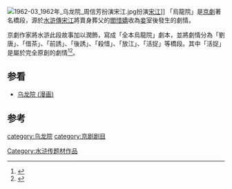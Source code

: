 [[File:1962-03_1962年_乌龙院_周信芳扮演宋江.jpg|thumb]]扮演[[宋江|宋江]]]]
「烏龍院」是[[京劇|京劇]]著名橋段，源於[[水滸傳|水滸傳]][[宋江|宋江]]將賣身葬父的[[閻惜嬌|閻惜嬌]]收為[[妾|妾]]室後發生的劇情。

京劇作家將水滸此段故事加以潤飾，寫成「全本烏龍院」劇本，並將劇情分為「劉唐」、「借茶」、「前誘」、「後誘」、「殺惜」、「放江」、「活捉」等橋段。其中「活捉」是屬於完全原創的劇情<ref>{{Cite news|url=http://news.stheadline.com/dailynews/headline_news_detail_columnist.asp?id=40938&section_name=wtt&kw=0|title=得獎京劇《烏龍院》 下月登場 - 頭條日報|accessdate=2018-11-10|archive-date=2018-11-10|archive-url=https://web.archive.org/web/20181110200210/http://news.stheadline.com/dailynews/headline_news_detail_columnist.asp?id=40938&section_name=wtt&kw=0|dead-url=no}}</ref><ref>{{Cite web |url=https://books.google.com.hk/books?id=DuZLAQAAIAAJ&q=%E7%83%8F%E9%BE%8D%E9%99%A2+%E4%BA%AC%E5%8A%87&dq=%E7%83%8F%E9%BE%8D%E9%99%A2+%E4%BA%AC%E5%8A%87&hl=en&sa=X&ei=-5uDVYDAKsK5mwXB-LSgDA&ved=0CDAQ6AEwAw |title=中国京剧, Issues 1-12 Page 88 |access-date=2015-06-19 |archive-date=2018-11-11 |archive-url=https://web.archive.org/web/20181111000009/https://books.google.com.hk/books?id=DuZLAQAAIAAJ&q=%E7%83%8F%E9%BE%8D%E9%99%A2+%E4%BA%AC%E5%8A%87&dq=%E7%83%8F%E9%BE%8D%E9%99%A2+%E4%BA%AC%E5%8A%87&hl=en&sa=X&ei=-5uDVYDAKsK5mwXB-LSgDA&ved=0CDAQ6AEwAw |dead-url=no }}</ref>。

==参看==
*[[乌龙院_(漫画)|乌龙院 (漫画)]]

==参考==
{{reflist}}
[[category:乌龙院|category:乌龙院]]
[[category:京剧剧目|category:京剧剧目]]
[[Category:水浒传题材作品|Category:水浒传题材作品]]